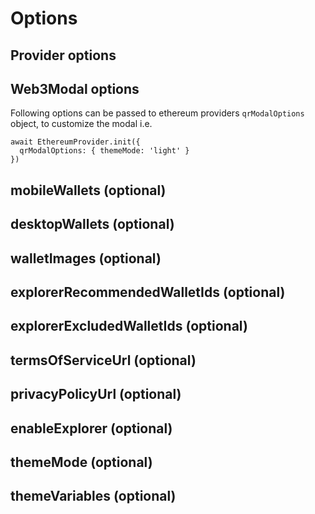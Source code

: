 
# Options

## Provider options

<UseEthereumProviderPartial />

## Web3Modal options

Following options can be passed to ethereum providers `qrModalOptions` object, to customize the modal i.e.

```tsx
await EthereumProvider.init({
  qrModalOptions: { themeMode: 'light' }
})
```

## mobileWallets (optional)

<MobileWalletsPartial />

## desktopWallets (optional)

<DesktopWalletsPartial />

## walletImages (optional)

<WalletImagesPartial />

## explorerRecommendedWalletIds (optional)

<ExplorerRecommendedWalletIdsPartial />

## explorerExcludedWalletIds (optional)

<ExplorerExcludedWalletIdsPartial />

## termsOfServiceUrl (optional)

<TermsOfServiceUrlPartial />

## privacyPolicyUrl (optional)

<PrivacyPolicyUrlPartial />

## enableExplorer (optional)

<EnableExplorerPartial />

## themeMode (optional)

<ThemeModePartial />

## themeVariables (optional)

<ThemeVariablesPartial />
